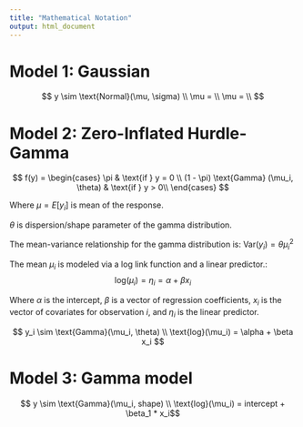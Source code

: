 ```yaml
---
title: "Mathematical Notation"
output: html_document
---
```


# Model 1: Gaussian
$$
y \sim \text{Normal}(\mu, \sigma) \\
\mu = \\
\mu = \\
$$


# Model 2: Zero-Inflated Hurdle-Gamma

$$ f(y) = 
  \begin{cases}
      \pi & \text{if } y = 0 \\
      (1 - \pi) \text{Gamma} (\mu_i, \theta) & \text{if } y > 0\\
  \end{cases} $$
  
Where $\mu = E[y_i]$ is mean of the response.  

$\theta$ is dispersion/shape parameter of the gamma distribution.   
  
The mean-variance relationship for the gamma distribution is: $\text{Var}(y_i) = \theta \mu_i^2$

The mean $\mu_i$ is modeled via a log link function and a linear predictor.:
$$\text{log}(\mu_i) = \eta_i =  \alpha + \beta x_i $$

Where $\alpha$ is the intercept, $\beta$ is a vector of regression coefficients, $x_i$ is the vector of covariates for observation $i$, and $\eta_i$ is the linear predictor.

$$
y_i \sim \text{Gamma}(\mu_i, \theta) \\ 
\text{log}(\mu_i) = \alpha + \beta x_i 
$$

# Model 3: Gamma model

$$ y \sim \text{Gamma}(\mu_i, shape) \\ 
\text{log}(\mu_i) = intercept + \beta_1 * x_i$$

